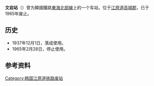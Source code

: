 {{unreferenced|time=2015-02-18T13:03:15+00:00}}
{{朝鮮半島車站資訊
|公司色 = black
|文字色 = 
|站名 = 文岩站
|圖片 = 
|pxl = 
|圖片說明 =
|前一站 = [[天津里站|天津里]]
|前一站距離 = 5.9
|後一站距離 = 5.9
|後一站 = [[公峴津站|公峴津]]
|諺文 = 문암역
|朝鮮漢字 = 文岩驛
|文觀部式 = Munam-yeok
|馬-賴式 =
|副站名 = 
|車站編號 = 
|停站路線數 = 
|所屬公司 = [[朝鲜总督府铁道局|朝鲜总督府铁道局]]
|所屬路線 = [[東海北部線|東海北部線]]
|距離 = 
|起點站 = [[襄阳站_(江原道)|襄阳站]]
|所在地 =[[江原道_(韩国)|江原道]][[高城郡_(韩国)|高城郡]]
|車站構造 = 地面车站
|月台配置 = 
|啟用年月日 = 1937年12月1日
|廢站年月日 = 1965年2月28日
|上下車人次 = 
|統計年度 = 
|轉車 = 
|備註 = 
|全寬備註 = 
}}

'''文岩站'''（{{kor|諺=문암역|漢=文岩驛|羅=Munam yeok|f=y}}）曾为韓國鐵路[[東海北部線|東海北部線]]上的一个车站，位于[[江原道_(韩国)|江原道]][[高城郡_(韩国)|高城郡]]，已于1965年废止。

==历史==
*1937年12月1日，落成使用。
*1965年2月28日，停止使用。

==参考资料==
{{reflist}}

{{東海北部線}}

[[Category:韩国江原道铁路废站|Category:韩国江原道铁路废站]]